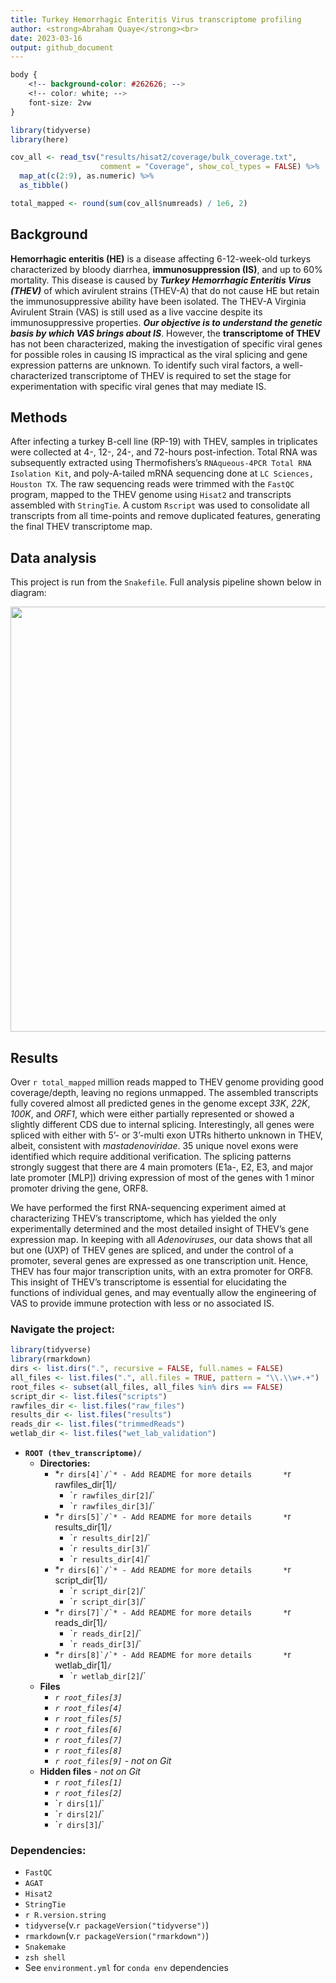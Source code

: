 ```yaml
---
title: Turkey Hemorrhagic Enteritis Virus transcriptome profiling
author: <strong>Abraham Quaye</strong><br>
date: 2023-03-16
output: github_document
---
```

```css
body {
    <!-- background-color: #262626; -->
    <!-- color: white; -->
    font-size: 2vw
}
```
```r
library(tidyverse)
library(here)

cov_all <- read_tsv("results/hisat2/coverage/bulk_coverage.txt",
                    comment = "Coverage", show_col_types = FALSE) %>% 
  map_at(c(2:9), as.numeric) %>% 
  as_tibble()

total_mapped <- round(sum(cov_all$numreads) / 1e6, 2)
```
## Background

**Hemorrhagic enteritis (HE)** is a disease affecting 6-12-week-old turkeys characterized by bloody diarrhea, **immunosuppression (IS)**, and up to 60% mortality. This disease is caused by **_Turkey Hemorrhagic Enteritis Virus (THEV)_** of which avirulent strains (THEV-A) that do not cause HE but retain the immunosuppressive ability have been isolated. The THEV-A Virginia Avirulent Strain (VAS) is still used as a live vaccine despite its immunosuppressive properties. **_Our objective is to understand the genetic basis by which VAS brings about IS_**. However, the **transcriptome of THEV** has not been characterized, making the investigation of specific viral genes for possible roles in causing IS impractical as the viral splicing and gene expression patterns are unknown. To identify such viral factors, a well-characterized transcriptome of THEV is required to set the stage for experimentation with specific viral genes that may mediate IS.

## Methods

After infecting a turkey B-cell line (RP-19) with THEV, samples in triplicates were collected at 4-, 12-, 24-, and 72-hours post-infection. Total RNA was subsequently extracted using Thermofishers’s `RNAqueous-4PCR Total RNA Isolation Kit`, and poly-A-tailed mRNA sequencing done at `LC Sciences, Houston TX`. The raw sequencing reads were trimmed with the `FastQC` program, mapped to the THEV genome using `Hisat2` and transcripts assembled with `StringTie`. A custom `Rscript` was used to consolidate all transcripts from all time-points and remove duplicated features, generating the final THEV transcriptome map.

## Data analysis
This project is run from the `Snakefile`. Full analysis pipeline shown below in diagram:

![](project_map.svg){width=920px height=680px}

## Results

Over `r total_mapped` million reads mapped to THEV genome providing good coverage/depth, leaving no regions unmapped. The assembled transcripts fully covered almost all predicted genes in the genome except *33K*, *22K*, *100K*, and *ORF1*, which were either partially represented or showed a slightly different CDS due to internal splicing. Interestingly, all genes were spliced with either with 5’- or 3’-multi exon UTRs hitherto unknown in THEV, albeit, consistent with *mastadenoviridae*. 35 unique novel exons were identified which require additional verification. The splicing patterns strongly suggest that there are 4 main promoters (E1a-, E2, E3, and major late promoter [MLP]) driving expression of most of the genes with 1 minor promoter driving the gene, ORF8.

We have performed the first RNA-sequencing experiment aimed at characterizing THEV’s transcriptome, which has yielded the only experimentally determined and the most detailed insight of THEV's gene expression map. In keeping with all *Adenoviruses*, our data shows that all but one (UXP) of THEV genes are spliced, and under the control of a promoter, several genes are expressed as one transcription unit. Hence, THEV has four major transcription units, with an extra promoter for ORF8. This insight of THEV’s transcriptome is essential for elucidating the functions of individual genes, and may eventually allow the engineering of VAS to provide immune protection with less or no associated IS.

### Navigate the project:

```r
library(tidyverse)
library(rmarkdown)
dirs <- list.dirs(".", recursive = FALSE, full.names = FALSE)
all_files <- list.files(".", all.files = TRUE, pattern = "\\.\\w+.+")
root_files <- subset(all_files, all_files %in% dirs == FALSE)
script_dir <- list.files("scripts")
rawfiles_dir <- list.files("raw_files")
results_dir <- list.files("results")
reads_dir <- list.files("trimmedReads")
wetlab_dir <- list.files("wet_lab_validation")
```
* **`ROOT (thev_transcriptome)/`**
    * **Directories:**
        * *``r dirs[4]`/`* - Add README for more details
            * ``r rawfiles_dir[1]`/`
            * ``r rawfiles_dir[2]`/`
            * ``r rawfiles_dir[3]`/`
        * *``r dirs[5]`/`* - Add README for more details
            * ``r results_dir[1]`/`
            * ``r results_dir[2]`/`
            * ``r results_dir[3]`/`
            * ``r results_dir[4]`/`
        * *``r dirs[6]`/`* - Add README for more details
            * ``r script_dir[1]`/`
            * ``r script_dir[2]`/`
            * ``r script_dir[3]`/`
        * *``r dirs[7]`/`* - Add README for more details
            * ``r reads_dir[1]`/`
            * ``r reads_dir[2]`/`
            * ``r reads_dir[3]`/`
        * *``r dirs[8]`/`* - Add README for more details
            * ``r wetlab_dir[1]`/`
            * ``r wetlab_dir[2]`/`
    * **Files**
        * *``r root_files[3]``*
        * *``r root_files[4]``*
        * *``r root_files[5]``*
        * *``r root_files[6]``*
        * *``r root_files[7]``*
        * *``r root_files[8]``*
        * *``r root_files[9]``* - *not on Git*
    * **Hidden files** - *not on Git*
        * *``r root_files[1]``*
        * *``r root_files[2]``*
        * ``r dirs[1]`/`
        * ``r dirs[2]`/`
        * ``r dirs[3]`/`

### Dependencies:

- `FastQC`
- `AGAT`
- `Hisat2`
- `StringTie`
- ``r R.version.string``
- `tidyverse`(v.`r packageVersion("tidyverse")`)
- `rmarkdown`(v.`r packageVersion("rmarkdown")`)
- `Snakemake`
- `zsh shell`
- See `environment.yml` for `conda env` dependencies
